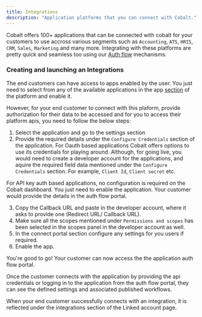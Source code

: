 ```yaml
---
title: Integrations
description: "Application platforms that you can connect with Cobalt."
---
```


Cobalt offers 100+ applications that can be connected with cobalt for your customers to use accross various segments such as `Accounting`, `ATS`, `HRIS`, `CRM`, `Sales`, `Marketing` and many more.
Integrating with these platforms are pretty quick and seamless too using our [Auth flow](/concepts/auth-flows) mechanisms.

### Creating and launching an Integrations
The end customers can have access to apps enabled by the user. You just need to select from any of the available applications in the app [section](https://app.gocobalt.io/apps)
of the platform and enable it.

However, for your end customer to connect with this plaform, provide authorization for their data to be accessed and for you to access their platform apis, you need
to follow the below steps:

1. Select the application and go to the settings section
2. Provide the required details under the `Configure Credentials` section of the application. For Oauth based applications Cobalt offers options to use its credentials for playing around.
Although, for going live, you would need to create a developer account for the applications, and aquire the required field data mentioned under the `Configure Credentials` section.
For example, `Client Id`, `Client secret` etc.

<Tip>
For API key auth based applications, no configuration is required on the Cobalt dashboard. You just need to enable the application. Your customer would
provide the details in the auth flow portal.
</Tip>

3. Copy the Callback URL and paste in the developer account, where it asks to provide one (Redirect URL/ Callback URL).
4. Make sure all the scopes mentioned under `Permissions and scopes` has been selected in the scopes panel in the developer account as well.
5. In the connect portal section configure any settings for you users if required.
6. Enable the app.

You're good to go! Your customer can now access the the application auth flow portal.

Once the customer connects with the application by providing the api credentials or logging in to the application from the auth flow portal, they can see the defined
settings and associated published workflows.

When your end customer successfully connects with an integration, it is reflected under the integrations section of the Linked account page.